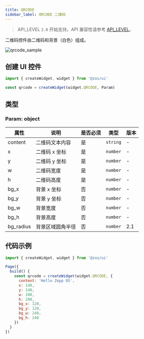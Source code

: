 ```yaml
---
title: QRCODE
sidebar_label: QRCODE 二维码
---
```


> API_LEVEL `2.0` 开始支持，API 兼容性请参考 [API_LEVEL](../../../../../guides/framework/device/compatibility.md)。

二维码控件由二维码和背景（白色）组成。

![qrcode_sample](/img/api/qrcode_sample.jpg)

## 创建 UI 控件

```js
import { createWidget, widget } from '@zos/ui'

const qrcode = createWidget(widget.QRCODE, Param)
```

## 类型

### Param: object

| 属性      | 说明             | 是否必须 | 类型     | 版本 |
| --------- | ---------------- | -------- | -------- | ---- |
| content   | 二维码文本内容   | 是       | `string` | -    |
| x         | 二维码 x 坐标    | 是       | `number` | -    |
| y         | 二维码 y 坐标    | 是       | `number` | -    |
| w         | 二维码宽度       | 是       | `number` | -    |
| h         | 二维码高度       | 是       | `number` | -    |
| bg_x      | 背景 x 坐标      | 否       | `number` | -    |
| bg_y      | 背景 y 坐标      | 否       | `number` | -    |
| bg_w      | 背景宽度         | 否       | `number` | -    |
| bg_h      | 背景高度         | 否       | `number` | -    |
| bg_radius | 背景区域圆角半径 | 否       | `number` | 2.1  |

## 代码示例

```js
import { createWidget, widget } from '@zos/ui'

Page({
  build() {
    const qrcode = createWidget(widget.QRCODE, {
      content: 'Hello Zepp OS',
      x: 140,
      y: 140,
      w: 200,
      h: 200,
      bg_x: 120,
      bg_y: 120,
      bg_w: 240,
      bg_h: 240
    })
  }
})
```
